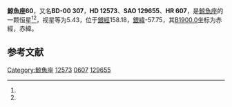 {{Starbox begin
| name = 鯨魚座60
}}
{{Starbox observe
| epoch = [[J2000.0|J2000.0]]
| constell = [[鯨魚座|鯨魚座]]<ref name=SIMBAD>{{cite web
 | url=http://simbad.u-strasbg.fr/simbad/sim-id?Ident=HR+607
 | title=Pulsating variable Star
 | publisher=Centre de Données astronomiques de Strasbourg
 | work=SIMBAD
 | accessdate=2012-07-13
 | archive-date=2019-09-25
 | archive-url=https://web.archive.org/web/20190925011430/http://simbad.u-strasbg.fr/simbad/sim-id?Ident=HR+607
 | dead-url=no
 }}</ref><ref name=DATA>{{cite web
 | url=http://vizier.u-strasbg.fr/viz-bin/VizieR-5?-out.add=.&-source=5050&-corr=PK=HR&-out.max=9999&HR=607
 | title=VizieR Detailed Page
 | accessdate=2012-07-13
 | archive-date=2016-03-05
 | archive-url=https://web.archive.org/web/20160305231459/http://vizier.u-strasbg.fr/viz-bin/VizieR-5?-out.add=.&-source=5050&-corr=PK=HR&-out.max=9999&HR=607
 | dead-url=no
 }}</ref>
| 星官 = 
| ra = {{RA|2|3|11.7}}<ref name=SIMBAD /><ref name=DATA />
| dec = {{DEC|+0|7|42}}<ref name=SIMBAD /><ref name=DATA />
| appmag_v = 5.43<ref name=SIMBAD /><ref name=DATA />
}}
{{Starbox character
| class = A5III<ref name=SIMBAD /><ref name=DATA />
| b-v = 0.15<ref name=SIMBAD /><ref name=DATA />
| u-b = 0.13<ref name=SIMBAD /><ref name=DATA />
| r-i = 0.08<ref name=SIMBAD /><ref name=DATA />
| variable = 
}}
{{Starbox astrometry
| radial_v = 0.13
| prop_mo_ra = 13
| parallax = 
| p_error = 
}}
{{Starbox catalog
| names =BD-00 307，[[SAO星表|SAO]] 129655，[[HD星表|HD]] 12573，[[HR星表|HR]] 607}}
{{Starbox reference |Simbad=HR+607}}
{{Starbox end}}

'''鯨魚座60'''，又名'''BD-00 307'''，'''HD 12573'''、'''SAO 129655'''、'''HR 607'''，是[[鯨魚座|鯨魚座]]的一颗恒星<ref name=SIMBAD /><ref name=DATA />，视星等为5.43，位于[[銀道座標系|銀經]]158.18，[[銀道座標系|銀緯]]-57.75，其[[B1900.0|B1900.0]]坐标为赤經{{RA|1|58|3.9}}，赤緯{{DEC|-0|-57.75|13}}。

== 参考文献 ==
{{reflist}}

{{star-stub}}

{{鯨魚座恒星}}
{{星官|天囷|13|21}}
[[Category:鯨魚座|Category:鯨魚座]]
[[Category:HD和HDE天體|12573]]
[[Category:HR天體|0607]]
[[Category:SAO天體|129655]]